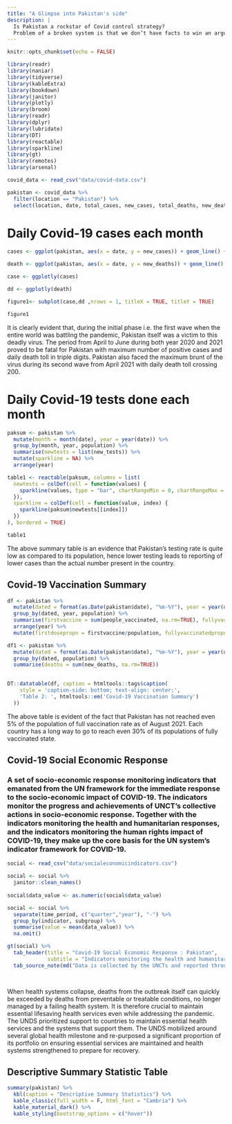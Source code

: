 ```yaml
---
title: "A Glimpse into Pakistan's side"
description: |
  Is Pakistan a rockstar of Covid control strategy?
  Problem of a broken system is that we don’t have facts to win an argument. In recent weeks we have seen a lot of self-congratulatory announcements declaring Pakistan a winner of coronavirus control strategy. Many international magazines have also put Pakistan on the top of their lists. What is the real situation? If Pakistan’s Covid control strategy is so successful, then why are other countries not approaching us to learn from our experience? Why have top scientific journals not published our success story? If Pakistan is a rockstar then where are the queues of people willing for an autograph or a selfie with our experts?
---
```


```r
knitr::opts_chunk$set(echo = FALSE)
```

```r
library(readr)
library(naniar)
library(tidyverse)
library(kableExtra)
library(bookdown)
library(janitor)
library(plotly)
library(broom)
library(readr)
library(dplyr)
library(lubridate)
library(DT)
library(reactable)
library(sparkline)
library(gt)
library(remotes)
library(arsenal) 
```

```r
covid_data <- read_csv("data/covid-data.csv")

pakistan <- covid_data %>% 
  filter(location == "Pakistan") %>% 
  select(location, date, total_cases, new_cases, total_deaths, new_deaths, total_tests, new_tests, hosp_patients, total_vaccinations, people_vaccinated, people_fully_vaccinated, population)

```

# Daily Covid-19 cases each month

```r
cases <- ggplot(pakistan, aes(x = date, y = new_cases)) + geom_line() + labs(title = "Covid-19 Daily cases and  registered", x = "Time", y = "Number of cases")

death <- ggplot(pakistan, aes(x = date, y = new_deaths)) + geom_line() + labs(title = "Covid-19 Number of Daily cases and Deaths", x = "Time", y = "Number of deaths")

case <- ggplotly(cases)

dd <- ggplotly(death)

figure1<- subplot(case,dd ,nrows = 1, titleX = TRUE, titleY = TRUE)

figure1

```

It is clearly evident that, during the initial phase i.e. the first wave when the entire world was battling the pandemic, Pakistan itself was a victim to this deadly virus. The period from April to June during both year 2020 and 2021 proved to be fatal for Pakistan with maximum number of positive cases and daily death toll in triple digits. Pakistan also faced the maximum brunt of the virus during its second wave from April 2021 with daily death toll crossing 200. 


# Daily Covid-19 tests done each month

```r
paksum <- pakistan %>% 
  mutate(month = month(date), year = year(date)) %>% 
  group_by(month, year, population) %>% 
  summarise(newtests = list(new_tests)) %>% 
  mutate(sparkline = NA) %>% 
  arrange(year)

table1 <- reactable(paksum, columns = list(
  newtests = colDef(cell = function(values) {
    sparkline(values, type = "bar", chartRangeMin = 0, chartRangeMax = max(pakistan$new_tests))
  }),
  sparkline = colDef(cell = function(value, index) {
    sparkline(paksum$newtests[[index]])
  })
), bordered = TRUE)

table1
```

The above summary table is an evidence that Pakistan's testing rate is quite low as compared to its population, hence lower testing leads to reporting of lower cases than the actual number present in the country. 

## Covid-19 Vaccination Summary 

```r

df <- pakistan %>% 
  mutate(dated = format(as.Date(pakistan$date), "%m-%Y"), year = year(date)) %>% 
  group_by(dated, year, population) %>%
  summarise(firstvaccine = sum(people_vaccinated, na.rm=TRUE), fullyvaccinated = sum(people_fully_vaccinated, na.rm=TRUE)) %>% 
  arrange(year) %>% 
  mutate(firstdosepropn = firstvaccine/population, fullyvaccinatedpropn = fullyvaccinated/population)

df1 <- pakistan %>% 
  mutate(dated = format(as.Date(pakistan$date), "%m-%Y"), year = year(date)) %>% 
  group_by(dated, population) %>% 
  summarise(deaths = sum(new_deaths, na.rm=TRUE))
  

DT::datatable(df, caption = htmltools::tags$caption(
    style = 'caption-side: bottom; text-align: center;',
    'Table 2: ', htmltools::em('Covid-19 Vaccination Summary')
  ))

```

The above table is evident of the fact that Pakistan has not reached even 5% of the population of full vaccination rate as of August 2021. Each country has a long way to go to reach even 30% of its populations of fully vaccinated state. 


## Covid-19 Social Economic Response 

### A set of socio-economic response monitoring indicators that emanated from the UN framework for the immediate response to the socio-economic impact of COVID-19. The indicators monitor the progress and achievements of UNCT’s collective actions in socio-economic response. Together with the indicators monitoring the health and humanitarian responses, and the indicators monitoring the human rights impact of COVID-19, they make up the core basis for the UN system’s indicator framework for COVID-19.

```r

social <- read_csv("data/socialeconomicindicators.csv")

social <- social %>% 
  janitor::clean_names()
  
social$data_value <- as.numeric(social$data_value)

social <- social %>% 
  separate(time_period, c("quarter","year"), "-") %>% 
  group_by(indicator, subgroup) %>% 
  summarise(value = mean(data_value)) %>% 
  na.omit()

gt(social) %>% 
  tab_header(title = "Covid-19 Social Economic Response : Pakistan",
             subtitle = "Indicators monitoring the health and humanitarian responses, the human rights impact of COVID-19") %>% 
  tab_source_note(md("Data is collected by the UNCTs and reported through the UN INFO platform")) 

  
```

When health systems collapse, deaths from the outbreak itself can quickly be exceeded by deaths from preventable or treatable conditions, no longer managed by a failing health system. It is therefore crucial to maintain essential lifesaving health services even while addressing the pandemic. The UNDS prioritized support to countries to maintain essential health services and the systems that support them. The UNDS mobilized around several global health milestone and re-purposed a significant proportion of its portfolio on ensuring essential services are maintained and health systems strengthened to prepare for recovery.

## Descriptive Summary Statistic Table

```r

summary(pakistan) %>%
  kbl(caption = "Descriptive Summary Statistics") %>%
  kable_classic(full_width = F, html_font = "Cambria") %>% 
  kable_material_dark() %>% 
  kable_styling(bootstrap_options = c("hover"))

```






